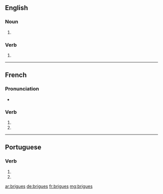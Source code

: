 {{also|brigués}}
==English==

===Noun===
{{head|en|plural}}

# {{plural of|brigue|lang=en|nocat=1}}

===Verb===
{{head|en}}

# {{en-third-person singular of|brigue}}

----

==French==

===Pronunciation===
* {{homophones|lang=fr|brigue|briguent}}

===Verb===
{{fr-verb-form}}

# {{conjugation of|briguer||2|s|pres|ind|lang=fr}}
# {{conjugation of|briguer||2|s|pres|sub|lang=fr}}

----

==Portuguese==

===Verb===
{{pt-verb-form}}

# {{conjugation of|brigar||2|s|present|subjunctive|lang=pt}}
# {{conjugation of|brigar||2|s|negative|imperative|lang=pt}}

[[ar:brigues]]
[[de:brigues]]
[[fr:brigues]]
[[mg:brigues]]